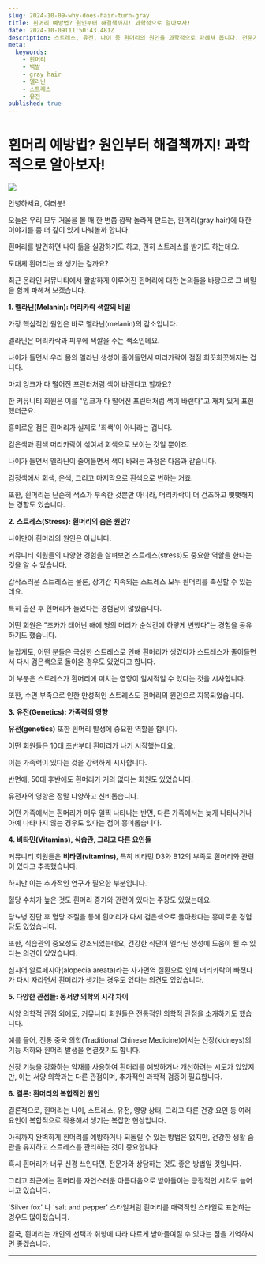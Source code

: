 ```yaml
---
slug: 2024-10-09-why-does-hair-turn-gray
title: 흰머리 예방법? 원인부터 해결책까지! 과학적으로 알아보자!
date: 2024-10-09T11:50:43.481Z
description: 스트레스, 유전, 나이 등 흰머리의 원인을 과학적으로 파헤쳐 봅니다. 전문가 의견을 바탕으로 흰머리에 대한 궁금증을 해소해 드립니다.
meta:
  keywords:
    - 흰머리
    - 백발
    - gray hair
    - 멜라닌
    - 스트레스
    - 유전
published: true
---
```


# 흰머리 예방법? 원인부터 해결책까지! 과학적으로 알아보자!

![](https://blogger.googleusercontent.com/img/a/AVvXsEgwNJI_KPpvjwEkqGSG-v_V5k2NuuzYIHp6dWgKaT7QcysPSD6rk2Bfa6ZIn5yXz8RI_yU3FrgJjEwXc1ZgVK9lkLKGy9-3s_6FOBWcGr3BZ8mCgHzHDMdiAqzQ3liC3Z7y4hV88jqN8rSSDBMG7dKTye-3e04E8IKuv48Y6sXTb4NUahewU7zY6X3My2E)

안녕하세요, 여러분!

오늘은 우리 모두 거울을 볼 때 한 번쯤 깜짝 놀라게 만드는, 흰머리(gray hair)에 대한 이야기를 좀 더 깊이 있게 나눠볼까 합니다.

흰머리를 발견하면 나이 듦을 실감하기도 하고, 괜히 스트레스를 받기도 하는데요.

도대체 흰머리는 왜 생기는 걸까요?

최근 온라인 커뮤니티에서 활발하게 이루어진 흰머리에 대한 논의들을 바탕으로 그 비밀을 함께 파헤쳐 보겠습니다.


**1. 멜라닌(Melanin): 머리카락 색깔의 비밀**

가장 핵심적인 원인은 바로 멜라닌(melanin)의 감소입니다.

멜라닌은 머리카락과 피부에 색깔을 주는 색소인데요.

나이가 들면서 우리 몸의 멜라닌 생성이 줄어들면서 머리카락이 점점 희끗희끗해지는 겁니다.

마치 잉크가 다 떨어진 프린터처럼 색이 바랜다고 할까요?

한 커뮤니티 회원은 이를 "잉크가 다 떨어진 프린터처럼 색이 바랜다"고 재치 있게 표현했더군요.

흥미로운 점은 흰머리가 실제로 '회색'이 아니라는 겁니다.

검은색과 흰색 머리카락이 섞여서 회색으로 보이는 것일 뿐이죠.

나이가 들면서 멜라닌이 줄어들면서 색이 바래는 과정은 다음과 같습니다.

검정색에서 회색, 은색, 그리고 마지막으로 흰색으로 변하는 거죠.

또한, 흰머리는 단순히 색소가 부족한 것뿐만 아니라, 머리카락이 더 건조하고 뻣뻣해지는 경향도 있습니다.


**2. 스트레스(Stress): 흰머리의 숨은 원인?**

나이만이 흰머리의 원인은 아닙니다.

커뮤니티 회원들의 다양한 경험을 살펴보면 스트레스(stress)도 중요한 역할을 한다는 것을 알 수 있습니다.

갑작스러운 스트레스는 물론, 장기간 지속되는 스트레스 모두 흰머리를 촉진할 수 있는데요.

특히 출산 후 흰머리가 늘었다는 경험담이 많았습니다.

어떤 회원은 "조카가 태어난 해에 형의 머리가 순식간에 하얗게 변했다"는 경험을 공유하기도 했습니다.

놀랍게도, 어떤 분들은 극심한 스트레스로 인해 흰머리가 생겼다가 스트레스가 줄어들면서 다시 검은색으로 돌아온 경우도 있었다고 합니다.

이 부분은 스트레스가 흰머리에 미치는 영향이 일시적일 수 있다는 것을 시사합니다.

또한, 수면 부족으로 인한 만성적인 스트레스도 흰머리의 원인으로 지목되었습니다.


**3. 유전(Genetics): 가족력의 영향**

**유전(genetics)** 또한 흰머리 발생에 중요한 역할을 합니다.

어떤 회원들은 10대 초반부터 흰머리가 나기 시작했는데요.

이는 가족력이 있다는 것을 강력하게 시사합니다.

반면에, 50대 후반에도 흰머리가 거의 없다는 회원도 있었습니다.

유전자의 영향은 정말 다양하고 신비롭습니다.

어떤 가족에서는 흰머리가 매우 일찍 나타나는 반면, 다른 가족에서는 늦게 나타나거나 아예 나타나지 않는 경우도 있다는 점이 흥미롭습니다.


**4. 비타민(Vitamins), 식습관, 그리고 다른 요인들**

커뮤니티 회원들은 **비타민(vitamins)**, 특히 비타민 D3와 B12의 부족도 흰머리와 관련이 있다고 추측했습니다.

하지만 이는 추가적인 연구가 필요한 부분입니다.

혈당 수치가 높은 것도 흰머리 증가와 관련이 있다는 주장도 있었는데요.

당뇨병 진단 후 혈당 조절을 통해 흰머리가 다시 검은색으로 돌아왔다는 흥미로운 경험담도 있었습니다.

또한, 식습관의 중요성도 강조되었는데요, 건강한 식단이 멜라닌 생성에 도움이 될 수 있다는 의견이 있었습니다.

심지어 알로페시아(alopecia areata)라는 자가면역 질환으로 인해 머리카락이 빠졌다가 다시 자라면서 흰머리가 생기는 경우도 있다는 의견도 있었습니다.


**5.  다양한 관점들:  동서양 의학의 시각 차이**

서양 의학적 관점 외에도, 커뮤니티 회원들은 전통적인 의학적 관점을 소개하기도 했습니다.

예를 들어, 전통 중국 의학(Traditional Chinese Medicine)에서는 신장(kidneys)의 기능 저하와 흰머리 발생을 연결짓기도 합니다.

신장 기능을 강화하는 약재를 사용하여 흰머리를 예방하거나 개선하려는 시도가 있었지만, 이는 서양 의학과는 다른 관점이며, 추가적인 과학적 검증이 필요합니다.


**6. 결론: 흰머리의 복합적인 원인**

결론적으로, 흰머리는 나이, 스트레스, 유전, 영양 상태, 그리고 다른 건강 요인 등 여러 요인이 복합적으로 작용해서 생기는 복잡한 현상입니다.

아직까지 완벽하게 흰머리를 예방하거나 되돌릴 수 있는 방법은 없지만, 건강한 생활 습관을 유지하고 스트레스를 관리하는 것이 중요합니다.

혹시 흰머리가 너무 신경 쓰인다면, 전문가와 상담하는 것도 좋은 방법일 것입니다.

그리고 최근에는 흰머리를 자연스러운 아름다움으로 받아들이는 긍정적인 시각도 늘어나고 있습니다.

'Silver fox' 나 'salt and pepper' 스타일처럼 흰머리를 매력적인 스타일로 표현하는 경우도 많아졌습니다.

결국, 흰머리는 개인의 선택과 취향에 따라 다르게 받아들여질 수 있다는 점을 기억하시면 좋겠습니다.

---
